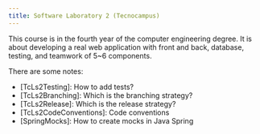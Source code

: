 ```yaml
---
title: Software Laboratory 2 (Tecnocampus)
---
```


This course is in the fourth year of the computer engineering degree. 
It is about developing a real web application with front and back, database, testing, and teamwork of 5~6 components.

There are some notes:

- [TcLs2Testing]: How to add tests?
- [TcLs2Branching]: Which is the branching strategy?
- [TcLs2Release]: Which is the release strategy?
- [TcLs2CodeConventions]: Code conventions
- [SpringMocks]: How to create mocks in Java Spring